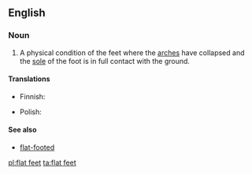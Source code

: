 {{also|flatfeet}}
==English==
{{wikipedia}}

===Noun===
{{en-plural noun|head=[[flat]] [[feet]]}}

# A physical condition of the feet where the [[arch|arches]] have collapsed and the [[sole]] of the foot is in full contact with the ground.

====Translations====
{{trans-top|physical condition of the feet}}
* Finnish: {{t|fi|lattajalka}}
{{trans-mid}}
* Polish: {{t-|pl|płaskostopie|n}}
{{trans-bottom}}

====See also====
* [[flat-footed]]

[[pl:flat feet]]
[[ta:flat feet]]